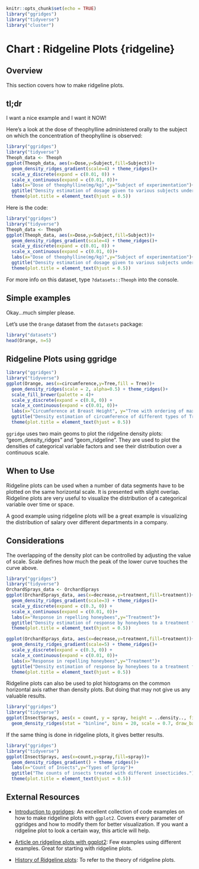 ```r
knitr::opts_chunk$set(echo = TRUE)
library("ggridges")
library("tidyverse")
library("cluster")
```
# Chart : Ridgeline Plots {ridgeline}
 
## Overview
 
This section covers how to make ridgeline plots.
 
## tl;dr
 
I want a nice example and I want it NOW!
 
Here's a look at the dose of theophylline administered orally to the subject on which the concentration of theophylline is observed:

```r
library("ggridges")
library("tidyverse")
Theoph_data <- Theoph
ggplot(Theoph_data, aes(x=Dose,y=Subject,fill=Subject))+
  geom_density_ridges_gradient(scale=4) + theme_ridges()+
  scale_y_discrete(expand = c(0.01, 0)) +
  scale_x_continuous(expand = c(0.01, 0))+
  labs(x="Dose of theophylline(mg/kg)",y="Subject of experimentation")+
  ggtitle("Density estimation of dosage given to various subjects under observation")+
  theme(plot.title = element_text(hjust = 0.5))
```
 
Here is the code:

```r
library("ggridges")
library("tidyverse")
Theoph_data <- Theoph
ggplot(Theoph_data, aes(x=Dose,y=Subject,fill=Subject))+
  geom_density_ridges_gradient(scale=4) + theme_ridges()+
  scale_y_discrete(expand = c(0.01, 0)) +
  scale_x_continuous(expand = c(0.01, 0))+
  labs(x="Dose of theophylline(mg/kg)",y="Subject of experimentation")+
  ggtitle("Density estimation of dosage given to various subjects under observation")+
  theme(plot.title = element_text(hjust = 0.5))
```
 

For more info on this dataset, type `?datasets::Theoph` into the console.
 
## Simple examples
 
Okay...much simpler please.
 
Let's use the `Orange` dataset from the `datasets` package:

```r
library("datasets")
head(Orange, n=5)
```

## Ridgeline Plots using ggridge

```r
library("ggridges")
library("tidyverse")
ggplot(Orange, aes(x=circumference,y=Tree,fill = Tree))+
  geom_density_ridges(scale = 2, alpha=0.5) + theme_ridges()+
  scale_fill_brewer(palette = 4)+
  scale_y_discrete(expand = c(0.8, 0)) +
  scale_x_continuous(expand = c(0.01, 0))+
  labs(x="Circumference at Breast Height", y="Tree with ordering of max diameter")+
  ggtitle("Density estimation of circumference of different types of Trees")+
  theme(plot.title = element_text(hjust = 0.5))
```

`ggridge` uses two main geoms to plot the ridgeline density plots: "geom_density_ridges" and "geom_ridgeline". They are used to plot the densities of categorical variable factors and see their distribution over a continuous scale.

## When to Use
 
Ridgeline plots can be used when a number of data segments have to be plotted on the same horizontal scale. It is presented with slight overlap. Ridgeline plots are very useful to visualize the distribution of a categorical variable over time or space.

A good example using ridgeline plots will be a great example is visualizing the distribution of salary over different departments in a company.

## Considerations
 
The overlapping of the density plot can be controlled by adjusting the value of scale. Scale defines how much the peak of the lower curve touches the curve above.

```r
library("ggridges")
library("tidyverse")
OrchardSprays_data <- OrchardSprays
ggplot(OrchardSprays_data, aes(x=decrease,y=treatment,fill=treatment))+
  geom_density_ridges_gradient(scale=3) + theme_ridges()+
  scale_y_discrete(expand = c(0.3, 0)) +
  scale_x_continuous(expand = c(0.01, 0))+
  labs(x="Response in repelling honeybees",y="Treatment")+
  ggtitle("Density estimation of response by honeybees to a treatment for scale=3")+
  theme(plot.title = element_text(hjust = 0.5))

ggplot(OrchardSprays_data, aes(x=decrease,y=treatment,fill=treatment))+
  geom_density_ridges_gradient(scale=5) + theme_ridges()+
  scale_y_discrete(expand = c(0.3, 0)) +
  scale_x_continuous(expand = c(0.01, 0))+
  labs(x="Response in repelling honeybees",y="Treatment")+
  ggtitle("Density estimation of response by honeybees to a treatment for scale=5")+
  theme(plot.title = element_text(hjust = 0.5))
```

Ridgeline plots can also be used to plot histograms on the common horizontal axis rather than density plots. But doing that may not give us any valuable results.

```r
library("ggridges")
library("tidyverse")
ggplot(InsectSprays, aes(x = count, y = spray, height = ..density.., fill = spray)) + 
  geom_density_ridges(stat = "binline", bins = 20, scale = 0.7, draw_baseline = FALSE)
```

If the same thing is done in ridgeline plots, it gives better results.

```r
library("ggridges")
library("tidyverse")
ggplot(InsectSprays, aes(x=count,y=spray,fill=spray))+
  geom_density_ridges_gradient() + theme_ridges()+
  labs(x="Count of Insects",y="Types of Spray")+
  ggtitle("The counts of insects treated with different insecticides.")+
  theme(plot.title = element_text(hjust = 0.5))
```

## External Resources

- [Introduction to ggridges](https://cran.r-project.org/web/packages/ggridges/vignettes/introduction.html){target="_blank"}: An excellent collection of code examples on how to make ridgeline plots with `ggplot2`. Covers every parameter of ggridges and how to modify them for better visualization. If you want a ridgeline plot to look a certain way, this article will help.

- [Article on ridgeline plots with ggplot2](https://rdrr.io/cran/ggridges/man/geom_density_ridges.html){target="_blank"}: Few examples using different examples. Great for starting with ridgeline plots.

- [History of Ridgeline plots](https://blog.revolutionanalytics.com/2017/07/joyplots.html){target="_blank"}: To refer to the theory of ridgeline plots.